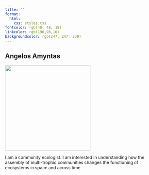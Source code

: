 ```yaml
---
title: ""
format: 
  html: 
    css: styles.css
fontcolor: rgb(48, 48, 18)
linkcolor: rgb(196,98,16)
backgroundcolor: rgb(247, 247, 239)
---
```


::: cent
# Angelos Amyntas
:::

![](images/me.png){fig-align="center" width="281"}

::: cent
I am a community ecologist. I am interested in understanding how the assembly of multi-trophic communities changes the functioning of ecosystems in space and across time.
:::
